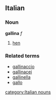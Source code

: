 ==Italian==
===Noun===
'''gallina''' ''f''

# [[hen]]

===Related terms===
*[[gallinaccio]]
*[[gallinacei]]
*[[gallinella]]
*[[gallo]]
[[category:Italian nouns]]